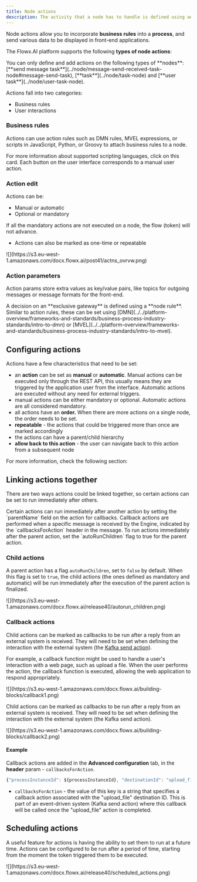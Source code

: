 ```yaml
---
title: Node actions
description: The activity that a node has to handle is defined using an action. These can have various types, they can be used to specify the communication details for plugins or integrations.
---
```


<Card title="Why it is important?">
</Card>

Node actions allow you to incorporate <Tooltip tip ="Business rules are actions that can be configured on task/user task nodes in a business process. Business rules can be written in various script languages such as MVEL, JavaScript, Python, Groovy, or DMN (Decision Model and Notation)."> **business rules** </Tooltip> into a <Tooltip tip= "A process is a representation of a business use case, such as requesting a new credit card. These steps can involve a combination of automated actions and human interactions."> **process**</Tooltip>, and send various data to be displayed in front-end applications.


The Flowx.AI platform supports the following **types of node actions**:
<CardGroup>
<Card title ="Business rule" href="./business-rule-action/business-rule-action" icon ="gavel">
</Card>
<Card title="Save Data" icon = "floppy-disk">
</Card>
<Card title= "Kafka send" href="../node/message-send-received-task-node" icon = "share-from-square">
</Card>
<Card title="Send data to user interface" href="./send-data-to-user-interface" icon ="desktop">
</Card>
<Card title="Upload file" href="./upload-file-action" icon="upload">
</Card>
<Card title="Start subprocess" href="./start-subprocess-action" icon="play">
</Card>
<Card title="Append params to parent process" href= "./append-params-to-parent-process" icon ="circle-plus">
</Card>
<Card title="Start integration workflow" href= "./start-integration-workflow" icon ="plug">
</Card>
<Card title="Start new project instance" href= "./start-new-project-instance" icon ="folder">
</Card>
</CardGroup>

<Info>
You can only define and add actions on the following types of **nodes**: [**send message task**](../node/message-send-received-task-node#message-send-task), [**task**](../node/task-node) and [**user task**](../node/user-task-node).
</Info>

Actions fall into two categories:

* Business rules
* User interactions

### Business rules

Actions can use action rules such as DMN rules, MVEL expressions, or scripts in JavaScript, Python, or Groovy to attach business rules to a node.

<Card title ="Business rule action" href ="./business-rule-action" icon ="link">
</Card>


<Card title ="Supported scripts" href ="../supported-scripts" icon ="link">
For more information about supported scripting languages, click on this card.
</Card>

<Hint>
Each button on the user interface corresponds to a manual user action.
</Hint>

### Action edit

Actions can be:

* Manual or automatic
* Optional or mandatory 

<Info>
If all the mandatory actions are not executed on a node, the flow (token) will not advance.
</Info>

* Actions can also be marked as one-time or repeatable

<Frame>
![](https://s3.eu-west-1.amazonaws.com/docx.flowx.ai/post41/actns_ovrvw.png)
</Frame>


### Action parameters

Action params store extra values as key/value pairs, like topics for outgoing messages or message formats for the front-end.

<Info>
A decision on an **exclusive gateway** is defined using a **node rule**. Similar to action rules, these can be set using [DMN](../../platform-overview/frameworks-and-standards/business-process-industry-standards/intro-to-dmn) or [MVEL](../../platform-overview/frameworks-and-standards/business-process-industry-standards/intro-to-mvel).
</Info>

## Configuring actions

Actions have a few characteristics that need to be set:

* an **action** can be set as **manual** or **automatic**. Manual actions can be executed only through the REST API, this usually means they are triggered by the application user from the interface. Automatic actions are executed without any need for external triggers.
* manual actions can be either mandatory or optional. Automatic actions are all considered mandatory.
* all actions have an **order.** When there are more actions on a single node, the order needs to be set.
* **repeatable** - the actions that could be triggered more than once are marked accordingly
* the actions can have a parent/child hierarchy
* **allow back to this action** - the user can navigate back to this action from a subsequent node

For more information, check the following section:

<Card title= "Adding an action to a node" href= "../../flowx-designer/managing-a-process-flow/adding-an-action-to-a-node">
</Card>

## Linking actions together

There are two ways actions could be linked together, so certain actions can be set to run immediately after others.

<Info>
Certain actions can run immediately after another action by setting the `parentName` field on the action for callbacks. Callback actions are performed when a specific message is received by the Engine, indicated by the `callbacksForAction` header in the message. To run actions immediately after the parent action, set the `autoRunChildren` flag to true for the parent action.
</Info>

### Child actions

A parent action has a flag `autoRunChildren`, set to `false` by default. When this flag is set to `true`, the child actions (the ones defined as mandatory and automatic) will be run immediately after the execution of the parent action is finalized.

<Frame>
![](https://s3.eu-west-1.amazonaws.com/docx.flowx.ai/release40/autorun_children.png)
</Frame>

### Callback actions

Child actions can be marked as callbacks to be run after a reply from an external system is received. They will need to be set when defining the interaction with the external system (the [Kafka send action](../node/message-send-received-task-node#configuring-a-message-send-task-node)).

For example, a callback function might be used to handle a user's interaction with a web page, such as upload a file. When the user performs the action, the callback function is executed, allowing the web application to respond appropriately.

<Frame>
![](https://s3.eu-west-1.amazonaws.com/docx.flowx.ai/building-blocks/callback1.png)
</Frame>

Child actions can be marked as callbacks to be run after a reply from an external system is received. They will need to be set when defining the interaction with the external system (the Kafka send action).

<Frame>
![](https://s3.eu-west-1.amazonaws.com/docx.flowx.ai/building-blocks/callback2.png)
</Frame>

#### Example

Callback actions are added in the **Advanced configuration** tab, in the **header** param - `callbacksForAction`.

```js
{"processInstanceId": ${processInstanceId}, "destinationId": "upload_file", "callbacksForAction": "upload_file"}
```

* `callbacksForAction` - the value of this key is a string that specifies a callback action associated with the "upload_file" destination ID. This is part of an event-driven system (Kafka send action) where this callback will be called once the "upload_file" action is completed.

## Scheduling actions

A useful feature for actions is having the ability to set them to run at a future time. Actions can be configured to be run after a period of time, starting from the moment the token triggered them to be executed.

<Frame>
![](https://s3.eu-west-1.amazonaws.com/docx.flowx.ai/release40/scheduled_actions.png)
</Frame>